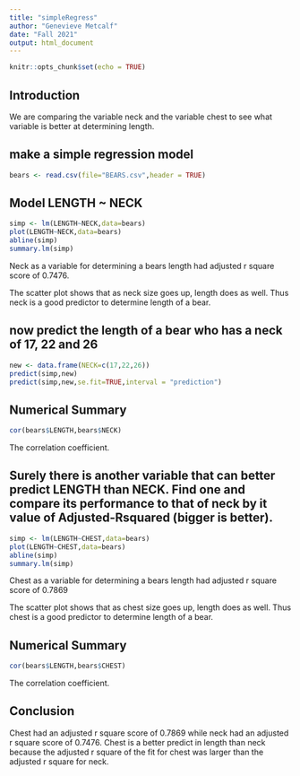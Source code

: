 ```yaml
---
title: "simpleRegress"
author: "Genevieve Metcalf"
date: "Fall 2021"
output: html_document
---
```


```r
knitr::opts_chunk$set(echo = TRUE)
```

## Introduction

We are comparing the variable neck and the variable chest to see what variable is better at determining length.



## make a simple regression model

```r
bears <- read.csv(file="BEARS.csv",header = TRUE)
```

## Model LENGTH ~ NECK  

```r
simp <- lm(LENGTH~NECK,data=bears)
plot(LENGTH~NECK,data=bears)
abline(simp)
summary.lm(simp)
```

Neck as a variable for determining a bears length had adjusted r square score of 0.7476.

The scatter plot shows that as neck size goes up, length does as well. Thus neck is a good predictor to determine length of a bear.


## now predict the length of a bear who has a neck of 17, 22 and 26


```r
new <- data.frame(NECK=c(17,22,26))
predict(simp,new)
predict(simp,new,se.fit=TRUE,interval = "prediction")
```

## Numerical Summary

```r
cor(bears$LENGTH,bears$NECK)
```

The correlation coefficient.


## Surely there is another variable that can better predict LENGTH than NECK. Find one and compare its performance to that of neck by it value of Adjusted-Rsquared (bigger is better).


```r
simp <- lm(LENGTH~CHEST,data=bears)
plot(LENGTH~CHEST,data=bears)
abline(simp)
summary.lm(simp)
```

Chest as a variable for determining a bears length had adjusted r square score of 0.7869

The scatter plot shows that as chest size goes up, length does as well. Thus chest is a good predictor to determine length of a bear.

## Numerical Summary

```r
cor(bears$LENGTH,bears$CHEST)
```

The correlation coefficient.

## Conclusion

Chest had an adjusted r square score of 0.7869 while neck had an adjusted r square score of 0.7476.
Chest is a better predict in length than neck because the adjusted r square of the fit for chest was larger than the adjusted r square for neck. 